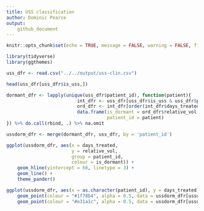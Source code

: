```yaml
---
title: USS classification
author: Dominic Pearce
output:
    github_document
---
```


```r
knitr::opts_chunk$set(echo = TRUE, message = FALSE, warning = FALSE, fig.align = 'center')
```

```r
library(tidyverse)
library(ggthemes)
```

```r
uss_dfr <- read.csv("../../output/uss-clin.csv")

head(uss_dfr[uss_dfr$is_uss,])

dormant_dfr <- lapply(unique(uss_dfr$patient_id), function(patient){
                          int_dfr <- uss_dfr[uss_dfr$is_uss & uss_dfr$patient_id == patient,]
                          ord_dfr <- int_dfr[order(int_dfr$days_treated),]
                          data.frame(is_dormant = ord_dfr$relative_vol[nrow(ord_dfr)] < 60,
                                     patient_id = patient)
}) %>% do.call(rbind, .) %>% na.omit

ussdorm_dfr <- merge(dormant_dfr, uss_dfr, by = 'patient_id') 

ggplot(ussdorm_dfr, aes(x = days_treated, 
                        y = relative_vol, 
                        group = patient_id, 
                        colour = is_dormant)) + 
    geom_hline(yintercept = 60, linetype = 3) + 
    geom_line() + 
    theme_pander()

ggplot(ussdorm_dfr, aes(x = as.character(patient_id), y = days_treated)) +
    geom_point(colour = "#1f78b4", alpha = 0.5, data = ussdorm_dfr[ussdorm_dfr$is_uss,]) + #blue
    geom_point(colour = "#e31a1c", alpha = 0.5, data = ussdorm_dfr[ussdorm_dfr$is_biopsy,]) #red

```
